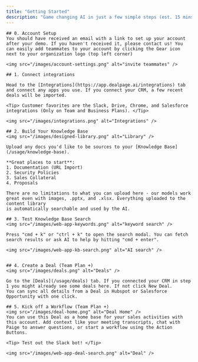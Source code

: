 ```yaml
---
title: "Getting Started"
description: "Game changing AI in just a few simple steps (est. 15 mins)"
---
```

    ## 0. Account Setup
    You should have received an email with a link to set up your account after your demo. If you haven't received it, please contact us! You can easily add teammates to your account by clicking the Gear icon next to your organization logo (top left corner)

    <img src="/images/account-settings.png" alt="invite teammates" />

    ## 1. Connect integrations

    Head to the [Integrations](https://app.dealpage.ai/integrations) tab and connect any apps you use. If you connect your CRM, a few recent deals will be imported.

    <Tip> Customer favorites are the Slack, Drive, Chrome, and Salesforce integrations (Only on Team and Business Plans). </Tip>

    <img src="/images/integrations.png" alt="Integrations" />

    ## 2. Build Your Knowledge Base
    <img src="/images/designed-library.png" alt="Library" />

    Upload any docs you'd like to be sources to your [Knowledge Base](/usage/knowledge-base).

    **Great places to start**:
    1. Documentation (URL Import)
    2. Security Policies
    3. Sales Collateral
    4. Proposals

    There are no limitations to what you can upload here - our models work great even with images, .pptx, and .xlsx. Everything uploaded to the content library
    is automatically searchable and used by the AI.

    ## 3. Test Knowledge Base Search
    <img src="/images/web-app-keywords.png" alt="keyword search" />

    Press "cmd + k" or "ctrl + k" to open the search modal. You can fetch search results or ask AI to help by hitting "cmd + enter".

    <img src="/images/web-app-kb-search.png" alt="AI search" />


    ## 4. Create a Deal (Team Plan +)
    <img src="/images/deals.png" alt="Deals" />

    Go to the [Deals](/usage/deals) tab. If you connected your CRM in step 1 you might already see some deals here. If not click New Deal.
    You can sync all details from a Deal in Hubspot or Salesforce Opportunity with one click.

    ## 5. Kick off a Workflow (Team Plan +)
    <img src="/images/deal-home.png" alt="Deal Home" />
    You can use this Deal as a home base for your sales activities with this account. Add context like your meeting transcripts, chat with Paige to answer questions, or start a workflow using the Action Buttons.

    <Tip> Test out the Slack bot! </Tip>

    <img src="/images/web-app-deal-search.png" alt="Deal" />
